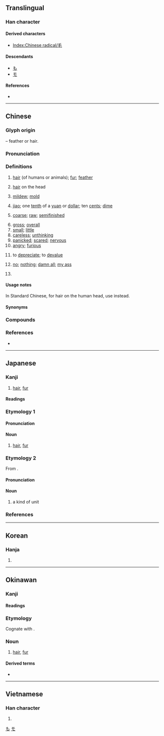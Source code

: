{{character info}}
{{character info|⽑}}
==Translingual==
{{stroke order|strokes=4}}
{{stroke order|type=animate}}

===Han character===
{{Han char|rn=82|rad=毛|as=00|sn=4|four=20714|canj=HQU}}

====Derived characters====
* [[Index:Chinese radical/毛]]

====Descendants====
* [[も]]
* [[モ]]

====References====
* {{Han ref|kx=0591.220|dkj=16772|dj=0983.260|hdz=31994.010|uh=6BDB|ud=27611|bh=A4F2|bd=42226}}

[[Category:Han characters from which hiragana were derived|も]]
[[Category:Han characters from which katakana were derived|モ]]

----

==Chinese==
{{zh-forms}}

===Glyph origin===
{{Han etyl}}
{{liushu|p}} – feather or hair.

===Pronunciation===
{{zh-pron
|m=máo
|ma=y
|m-s=mao2
|dg=мо1
|c=mou4,mou4-1
|c_note=mou4-1 - “hair; mold”
|c-t=
|g=mau4/mau1
|h=pfs=mô;gd=mau1
|j=mau2/mau1
|mb=mâu
|md=mò̤
|mn=xm,qz,tp,kh,tn,tc,hc,lk,sx,km,mg:mn̂g/ml,tn,yl:mo͘/ml:mâu/mô͘
|mn_note=mn̂g, mo͘, mâu - vernacular; mô͘ - literary (including surname)
|mn-t=mo5/mao5
|mn-t_note=mo5 - vernacular; mao5 - literary
|w=3mau
|x=mau2
|mc=y
|oc=y
|cat=n,cls,a,v
}}

===Definitions===
{{zh-hanzi}}

# [[hair]] (of humans or animals); [[fur]]; [[feather]] {{zh-mw|m:根|c:條}}
#: {{zh-x|雞毛|chicken '''feather'''|C}}
# {{lb|zh|dialectal}} [[hair]] on the head
# [[mildew]]; [[mold]]
# {{lb|zh|colloquial}} [[jiao]]; one [[tenth]] of a [[yuan]] or [[dollar]]; ten [[cent]]s; [[dime]]
#: {{zh-x|一 毛 錢|a '''jiao''' / ten cents}}
#: {{zh-x|三 塊 兩 毛|three yuan and two '''jiao''' / three dollars and twenty cents}}
#: {{zh-x|五毛黨|wumao}}
# [[coarse]]; [[raw]]; [[semifinished]]
#: {{zh-x|毛茶|'''raw''' tea}}
# [[gross]]; [[overall]]
# [[small]]; [[little]]
# [[careless]]; [[unthinking]]
# [[panicked]]; [[scared]]; [[nervous]]
# [[angry]]; [[furious]]
# {{lb|zh|of currency}} to [[depreciate]]; to [[devalue]]
# {{lb|zh|mainland|colloquial|or|slang}} [[no]]; [[nothing]]; [[damn all]]; [[my ass]]
#: {{zh-x|有 毛 用|be '''not''' effective or useful, to be of '''damn-all''' use}}
#: {{zh-x|管 毛 用|be '''not''' effective or useful, to be of '''damn-all''' use}}
# {{surname|zh}}
#: {{zh-x|^毛 ^澤-東|{{w|Mao Zedong|'''Mao''' Zedong}}}}

====Usage notes====
In Standard Chinese, for hair on the human head, use {{zh-l|頭髮}} instead.

====Synonyms====
{{zh-dial|頭髮}}
{{zh-dial|角}}

===Compounds===
{{zh-der|毛蟲|屬毛離裡|刺毛|小毛頭|吹毛求疵|愛毛反裘|倒捽毛兒|吹毛索疵|九牛一毛|一毛|吹毛求瑕|吹毛取瑕|不毛之地|吊毛|兔毛大伯|二道毛子|兔毛|寬皮毛|兔角龜毛|屌毛|山毛櫸|小毛|二毛|尾毛|剛毛|伐毛洗髓|二毛子|大毛|命輕鴻毛|小毛賊|不毛|寒毛|太山鴻毛|多如牛毛|土毛|一毛錢|愛惜羽毛|千里鵝毛|吹毛|出毛病|一毛不拔|寒毛直豎|吹毛毛|奶毛|冠毛|九牛毛|毛心|毛茸茸|毛裝本|毛衫|挽眉毛|毛竹|班毛|毛頭|毛髮俱豎|歹鬥毛|毛寶放龜|毛舉細務|毛頭紙|皮毛|眉毛|氈毛|毛囊蟲|搖鵝毛扇|毛舉|毛線|毛賊|披毛犀|毛驢|毛筍|毛象|氄毛|扁毛畜生|毛氈苔|旋毛蟲|毛舉細事|毛桃|毛裡拖氈|毛渠|毛穎|毛子|毛蝨|毛窩子|毛雨|毛廁|涼爽羊毛|毛手毛腳|毛譜|毛茶|毛詩|毛施淑姿|拿毛|毛了|料毛|毛毛|毛崽子|毛腳媳婦|毛公鼎|撈毛的|毛蒂青皮|毛紡|毛騰廝火|毛團|毛孩子|狗毛|拂毛羽|毛羽|汗毛|毛樣|挑毛揀刺|燕毛|毛栗子|毛蚶|毛了手腳|毛毛毛|毛兔子|旃毛|毛丫頭|毛太紙|毛藍|毛布|毛髮皆豎|毛毛騰騰|毛舉縷析|毛細現象|毛利人|毛錢|毛髮聳然|毛髮之功|毛毯|毛囊炎|溫毛|毛繩|毛豆|牛毛|毛皮|眼扎毛|毛腳女婿|毛序|毛烘烘|毛毛雨|毛氈|毛子人|毛躁|毛團把戲|毛蟹|毛遂自薦|毛腳雞|毛骨竦然|睫毛|毛咕|眾毛攢裘|毛利|眼睫毛|毛刺|毛襪|死輕鴻毛|毛豬|毛窩|毛茸|撏毛搗鬢|毛坑|毛孔|白毛風|發毛|毛燕|略知皮毛|毛髮森豎|毛窩鞋|生毛帶角|毛毛匠|潑毛神|毛人|牛之一毛|毛骨聳然|狼毛筆|毛群|毛囊|毛所得|燎毛|毛刻本|毛骨悚然|毛草|毛頭星|火燒眉毛|毛地黃|殖毛劑|毛玻璃|毛細管|毛病|烏毛蕨|毛紙|毛重|毛線衣|泰山鴻毛|毛髮|毛衣|毛毛的|毛南族|毛額|氈上拖毛|毳毛|毫毛|毛髮倒豎|毛骨森然|毛食|毛邊紙|毛裝|毛蝦|毛蜞|挑毛病|毛舉細故|毛腳毛手|毛義捧檄|毛織物|毛織品|毛細管水|毛筆|毛瑟槍|毛物|毛毛蟲|毛板|毛巾被|毛巾|毛尖茶|毛子話|毛坯|毛司|毛包|打毛線|毛髮悚然|松毛|毛腰|毛糙|棕毛|毛薑|松毛蟲|毛筆字|毛開骨悚|毛骨森竦|毛犀|毛血|毛片|毫毛不犯|毛料|毛錐子|毛細血管|潑毛團|髯毛|自惜羽毛|飲血茹毛|茶毛蟲|食毛踐土|管城毛穎|羊毛|羽毛衣|雞毛打帚|麟角鳳毛|老毛|鑒毛辨色|翻毛兒|腸絨毛|鳳毛濟美|纖毛運動|鞭毛|雞毛文書|老毛病|鴻毛泰山|羽毛未豐|蛓毛蟲|羽毛|顛毛|腋毛|騏驥一毛|謹毛失貌|紅毛|雞毛蒜皮|纖毛|輕於鴻毛|鱗毛|老毛子|見驥一毛|膽邊生毛|罵毛延壽|細毛藻|龜毛兔角|豎人毛髮|豎毛|紅毛番|翎毛|茹毛飲血|絨毛|黃毛團兒|黃毛丫頭|鷹爪毛兒|長毛|鵝毛被|鵝毛扇|鳳毛麟角|飛毛腿|胎毛|纖毛蟲|雞毛撢子|體毛|羊毛疔|繭絲牛毛|鞭毛藻|腹背之毛|豎毛筋|雞毛帚|紅毛城|鞭毛蟲|陰毛|鷹擊毛摯|長毛絨|羊毛脂|觸毛|羊毛猴|重眉毛|羽毛球|茸毛|鴻毛|西寧毛|脫毛|褪毛|長毛象|輕如鴻毛|野毛扁豆|鵝毛雪|鳳毛|雞毛店|血毛|細毛|鵝毛|鬢毛|草雞毛|翎毛畫|毛里塔尼亞|無毛|毛家港|毛市|毛蛋|毛嘴|毛尖|綿毛|毛里求斯|五毛|腳毛|腿毛|白毛}}

===References===
* {{R:yue:Hanzi}}

{{zh-cat|Beginning|Elementary}}

----

==Japanese==

===Kanji===
{{ja-kanji|grade=2|rs=毛00}}

# [[hair]], [[fur]]

====Readings====
{{ja-readings
|goon=もう<まう
|kanon=ぼう<ばう
|kun=け-
}}

===Etymology 1===
{{ja-kanjitab|け|yomi=k}}

====Pronunciation====
{{ja-pron|yomi=k|け|acc=0|acc_ref=DJR,NHK}}

====Noun====
{{ja-noun|け}}

# [[hair]], [[fur]]

===Etymology 2===
{{ja-kanjitab|もう|yomi=o}}
From {{bor|ja|ltc|-|sort=もう}} {{m|zh|毛|tr=maw}}.

====Pronunciation====
{{ja-pron|yomi=goon|もう|acc=1|acc_ref=DJR,NHK}}

====Noun====
{{ja-noun|もう}}

# a kind of unit

===References===
<references/>

{{C|ja|Anatomy|Fibers|Hair|sort=け}}

----

==Korean==

===Hanja===
{{ko-hanja|터럭|모}}

# {{hanja form of|모|[[hair]]}}

----

==Okinawan==

===Kanji===
{{ryu-kanji}}

====Readings====
{{ryu-readings
|kun=きー-
}}

===Etymology===
Cognate with {{cog|ja|毛|tr=ke}}.

===Noun===
{{head|ryu|noun|hiragana|きー|romaji|kī|sort=きい}}

# [[hair]], [[fur]]

====Derived terms====
{{der-top|Derived terms}}
* {{l|ryu|眉毛|tr=まゆぎ, mayugi|t=[[eyebrow]]}}
{{der-bottom}}

{{C|ryu|Anatomy|Fibers|Hair|sort=きい}}

----

==Vietnamese==

===Han character===
{{vi-hantu|[[mao]], [[mau]], [[mào]]|rs=毛00}}

# {{rfdef|vi|sort=毛00}}

[[Category:CJKV radicals| ]]
